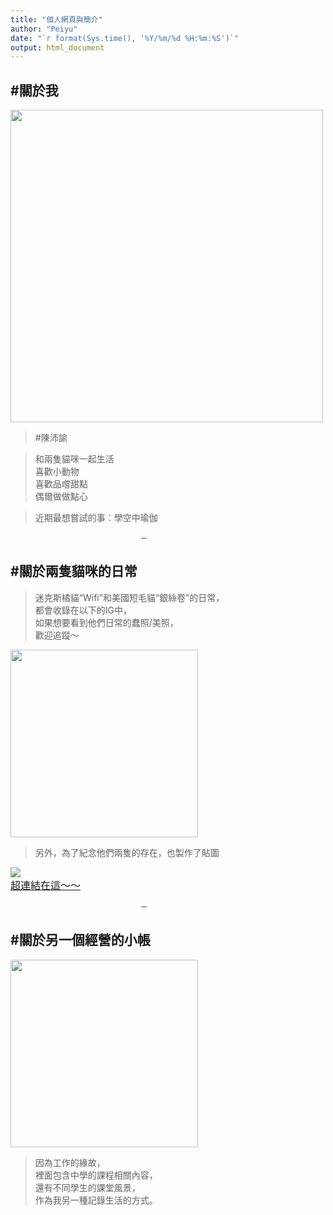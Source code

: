```yaml
---
title: "個人網頁與簡介"
author: "Peiyu"
date: "`r format(Sys.time(), '%Y/%m/%d %H:%m:%S')`"
output: html_document
---
```


#關於我 
-
![ ](peiyu.JPG){#id .class width=500px}

>  #陳沛諭

> 和兩隻貓咪一起生活  
喜歡小動物  
喜歡品嚐甜點  
偶爾做做點心  


> 近期最想嘗試的事：學空中瑜伽

                     
                                 －                          
#關於兩隻貓咪的日常
-

> 迷克斯橘貓“Wifi”和美國短毛貓“銀絲卷”的日常，  
都會收錄在以下的IG中，  
如果想要看到他們日常的蠢照/美照，  
歡迎追蹤～  

![ ](wifi_roll.jpeg){#id .class width=300px}

> 另外，為了紀念他們兩隻的存在，也製作了貼圖  

![ ](䩞圖節圖.png)   
 <font size="3"> [超連結在這～～](https://store.line.me/stickershop/product/16340534/zh-Hant)</font>
   
                                 －    
#關於另一個經營的小帳
-
![ ](bioteacher.jpeg){#id .class width=300px}   

>因為工作的緣故，    
裡面包含中學的課程相關內容，  
還有不同學生的課堂風景，  
作為我另一種記錄生活的方式。



